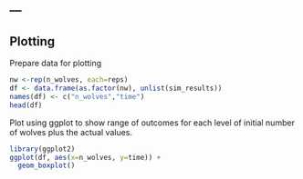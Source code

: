 ---
---

## Plotting

Prepare data for plotting 

```r
nw <-rep(n_wolves, each=reps)
df <- data.frame(as.factor(nw), unlist(sim_results))
names(df) <- c("n_wolves","time")
head(df)
```

Plot using ggplot to show range of outcomes for each level of initial number of wolves plus the actual values. 

```r
library(ggplot2)
ggplot(df, aes(x=n_wolves, y=time)) + 
  geom_boxplot()
```

